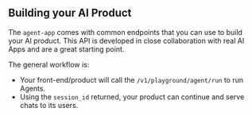 ## Building your AI Product

The `agent-app` comes with common endpoints that you can use to build your AI product. This API is developed in close collaboration with real AI Apps and are a great starting point.

The general workflow is:

- Your front-end/product will call the `/v1/playground/agent/run` to run Agents.
- Using the `session_id` returned, your product can continue and serve chats to its users.
